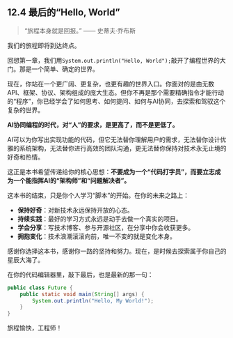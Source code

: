 ## 12.4 最后的“Hello, World” {#sec-career-final}

> “旅程本身就是回报。” —— 史蒂夫·乔布斯

我们的旅程即将到达终点。

回想第一章，我们用`System.out.println("Hello, World");`敲开了编程世界的大门。那是一个简单、确定的世界。

现在，你站在一个更广阔、更复杂，也更有趣的世界入口。你面对的是由无数API、框架、协议、架构组成的庞大生态。但你不再是那个需要精确指令才能行动的“程序”，你已经学会了如何思考、如何提问、如何与AI协同，去探索和驾驭这个复杂的世界。

**AI协同编程的时代，对“人”的要求，是更高了，而不是更低了。**

AI可以为你写出实现功能的代码，但它无法替你理解用户的需求，无法替你设计优雅的系统架构，无法替你进行高效的团队沟通，更无法替你保持对技术永无止境的好奇和热情。

这正是本书希望传递给你的核心思想：**不要成为一个“代码打字员”，而要立志成为一个能指挥AI的“架构师”和“问题解决者”。**

这本书的结束，只是你个人学习“脚本”的开始。在你的未来之路上：

*   **保持好奇**：对新技术永远保持开放的心态。
*   **持续实践**：最好的学习方式永远是动手去做一个真实的项目。
*   **学会分享**：写技术博客、参与开源社区，在分享中你会收获更多。
*   **拥抱变化**：技术浪潮滚滚向前，唯一不变的就是变化本身。

感谢你选择这本书，感谢你一路的坚持和努力。现在，是时候去探索属于你自己的星辰大海了。

在你的代码编辑器里，敲下最后，也是最新的那一句：

```java
public class Future {
    public static void main(String[] args) {
        System.out.println("Hello, My World!");
    }
}
```

旅程愉快，工程师！ 